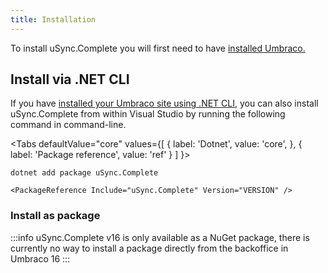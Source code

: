 ```yaml
---
title: Installation
---
```


To install uSync.Complete you will first need to have [installed Umbraco.](https://docs.umbraco.com/umbraco-cms/fundamentals/setup/install)


## Install via .NET CLI
If you have [installed your Umbraco site using .NET CLI](https://docs.umbraco.com/umbraco-cms/fundamentals/setup/install/install-umbraco-with-templates), you can also install uSync.Complete from within Visual Studio by running the following command in command-line.



<Tabs
  defaultValue="core"
  values={[
    { label: 'Dotnet', value: 'core', },
    { label: 'Package reference', value: 'ref' }
  ]
}>
<TabItem value="core">

```cli
dotnet add package uSync.Complete
```

</TabItem>
<TabItem value="ref">

```cli
<PackageReference Include="uSync.Complete" Version="VERSION" />
```

</TabItem>
</Tabs>

### Install as package
:::info
uSync.Complete v16 is only available as a NuGet package, there is currently no way to install a package directly from the backoffice in Umbraco 16
:::
